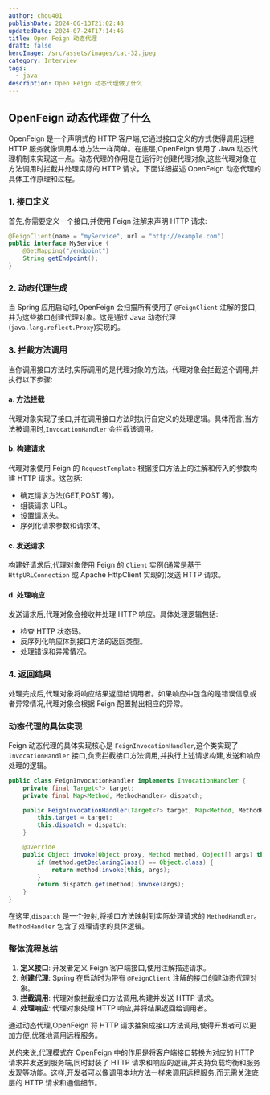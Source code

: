 ```yaml
---
author: chou401
publishDate: 2024-06-13T21:02:48
updatedDate: 2024-07-24T17:14:46
title: Open Feign 动态代理
draft: false
heroImage: /src/assets/images/cat-32.jpeg
category: Interview
tags:
  - java
description: Open Feign 动态代理做了什么
---
```


## OpenFeign 动态代理做了什么

OpenFeign 是一个声明式的 HTTP 客户端,它通过接口定义的方式使得调用远程 HTTP 服务就像调用本地方法一样简单。在底层,OpenFeign 使用了 Java 动态代理机制来实现这一点。动态代理的作用是在运行时创建代理对象,这些代理对象在方法调用时拦截并处理实际的 HTTP 请求。下面详细描述 OpenFeign 动态代理的具体工作原理和过程。

### 1. 接口定义

首先,你需要定义一个接口,并使用 Feign 注解来声明 HTTP 请求:

```java
@FeignClient(name = "myService", url = "http://example.com")
public interface MyService {
    @GetMapping("/endpoint")
    String getEndpoint();
}
```

### 2. 动态代理生成

当 Spring 应用启动时,OpenFeign 会扫描所有使用了 `@FeignClient` 注解的接口,并为这些接口创建代理对象。这是通过 Java 动态代理(`java.lang.reflect.Proxy`)实现的。

### 3. 拦截方法调用

当你调用接口方法时,实际调用的是代理对象的方法。代理对象会拦截这个调用,并执行以下步骤:

#### a. 方法拦截

代理对象实现了接口,并在调用接口方法时执行自定义的处理逻辑。具体而言,当方法被调用时,`InvocationHandler` 会拦截该调用。

#### b. 构建请求

代理对象使用 Feign 的 `RequestTemplate` 根据接口方法上的注解和传入的参数构建 HTTP 请求。这包括:

- 确定请求方法(GET,POST 等)。
- 组装请求 URL。
- 设置请求头。
- 序列化请求参数和请求体。

#### c. 发送请求

构建好请求后,代理对象使用 Feign 的 `Client` 实例(通常是基于 `HttpURLConnection` 或 Apache HttpClient 实现的)发送 HTTP 请求。

#### d. 处理响应

发送请求后,代理对象会接收并处理 HTTP 响应。具体处理逻辑包括:

- 检查 HTTP 状态码。
- 反序列化响应体到接口方法的返回类型。
- 处理错误和异常情况。

### 4. 返回结果

处理完成后,代理对象将响应结果返回给调用者。如果响应中包含的是错误信息或者异常情况,代理对象会根据 Feign 配置抛出相应的异常。

### 动态代理的具体实现

Feign 动态代理的具体实现核心是 `FeignInvocationHandler`,这个类实现了 `InvocationHandler` 接口,负责拦截接口方法调用,并执行上述请求构建,发送和响应处理的逻辑。

```java
public class FeignInvocationHandler implements InvocationHandler {
    private final Target<?> target;
    private final Map<Method, MethodHandler> dispatch;

    public FeignInvocationHandler(Target<?> target, Map<Method, MethodHandler> dispatch) {
        this.target = target;
        this.dispatch = dispatch;
    }

    @Override
    public Object invoke(Object proxy, Method method, Object[] args) throws Throwable {
        if (method.getDeclaringClass() == Object.class) {
            return method.invoke(this, args);
        }
        return dispatch.get(method).invoke(args);
    }
}
```

在这里,`dispatch` 是一个映射,将接口方法映射到实际处理请求的 `MethodHandler`。`MethodHandler` 包含了处理请求的具体逻辑。

### 整体流程总结

1. **定义接口**: 开发者定义 Feign 客户端接口,使用注解描述请求。
2. **创建代理**: Spring 在启动时为带有 `@FeignClient` 注解的接口创建动态代理对象。
3. **拦截调用**: 代理对象拦截接口方法调用,构建并发送 HTTP 请求。
4. **处理响应**: 代理对象处理 HTTP 响应,并将结果返回给调用者。

通过动态代理,OpenFeign 将 HTTP 请求抽象成接口方法调用,使得开发者可以更加方便,优雅地调用远程服务。

总的来说,代理模式在 OpenFeign 中的作用是将客户端接口转换为对应的 HTTP 请求并发送到服务端,同时封装了 HTTP 请求和响应的逻辑,并支持负载均衡和服务发现等功能。这样,开发者可以像调用本地方法一样来调用远程服务,而无需关注底层的 HTTP 请求和通信细节。
